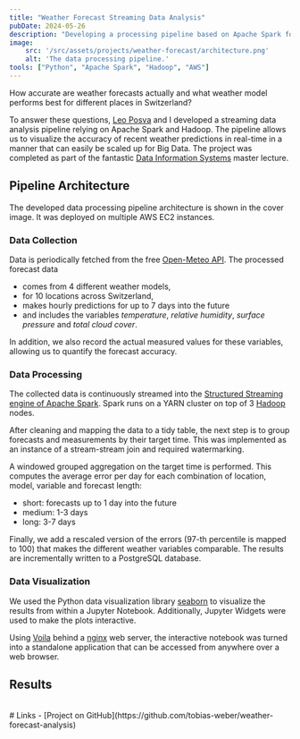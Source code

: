```yaml
---
title: "Weather Forecast Streaming Data Analysis"
pubDate: 2024-05-26
description: "Developing a processing pipeline based on Apache Spark for real-time weather forecast analysis."
image:
    src: '/src/assets/projects/weather-forecast/architecture.png'
    alt: 'The data processing pipeline.'
tools: ["Python", "Apache Spark", "Hadoop", "AWS"]
---
```


How accurate are weather forecasts actually and what weather model performs best for different places in Switzerland?

To answer these questions, [Leo Posva](https://github.com/leoposva) and I developed a streaming data analysis pipeline relying on Apache Spark and Hadoop.
The pipeline allows us to visualize the accuracy of recent weather predictions in real-time in a manner that can easily be scaled up for Big Data.
The project was completed as part of the fantastic [Data Information Systems](https://dmi.unibas.ch/de/studium/computer-science-informatik/lehrangebot-fs24/15729-lecture-distributed-information-systems/) master lecture.

## Pipeline Architecture

The developed data processing pipeline architecture is shown in the cover image.
It was deployed on multiple AWS EC2 instances.

### Data Collection
Data is periodically fetched from the free [Open-Meteo API](https://open-meteo.com/en/docs).
The processed forecast data
- comes from 4 different weather models,
- for 10 locations across Switzerland,
- makes hourly predictions for up to 7 days into the future
- and includes the variables *temperature*, *relative humidity*, *surface pressure* and *total cloud cover*.

In addition, we also record the actual measured values for these variables, allowing us to quantify the forecast accuracy.

### Data Processing
The collected data is continuously streamed into the [Structured Streaming engine of Apache Spark](https://spark.apache.org/docs/latest/streaming/getting-started.html).
Spark runs on a YARN cluster on top of 3 [Hadoop](https://hadoop.apache.org/) nodes.

After cleaning and mapping the data to a tidy table, the next step is to group forecasts and measurements by their target time.
This was implemented as an instance of a stream-stream join and required watermarking.

<CaptionedImage image={joinsDiagram} alt="Conceptual alignment of forecast and measurement data."
                caption="Incoming API responses are appended column-by-column. The highlighted row indicates that further processing is performed row-by-row."/>

A windowed grouped aggregation on the target time is performed. This computes the average
error per day for each combination of location, model, variable and forecast length:
- short: forecasts up to 1 day into the future
- medium: 1-3 days
- long: 3-7 days

Finally, we add a rescaled version of the errors (97-th percentile is mapped to 100) that makes the different weather variables comparable.
The results are incrementally written to a PostgreSQL database.

### Data Visualization

We used the Python data visualization library [seaborn](https://seaborn.pydata.org/) to visualize the results from within a Jupyter Notebook.
Additionally, Jupyter Widgets were used to make the plots interactive.

Using [Voila](https://jupyter-tutorial.readthedocs.io/en/latest/dashboards/voila/index.html) behind a [nginx](https://voila.readthedocs.io/en/stable/deploy.html#running-voila-on-a-private-server) web server,
the interactive notebook was turned into a standalone application that can be accessed from anywhere over a web browser.

## Results

<CaptionedImage image={errorOverTime} alt="The absolute error over time fore different forecast lengths."
                caption="The absolute error for the temperature in Basel for different forecast lengths."/>

<CaptionedImage image={errorDistShort} alt="Error distribution for short-term forecasts."
                caption="The (rescaled) distribution of errors for short-term forecasts (< 24 hours)."/>


<br/>
# Links
- [Project on GitHub](https://github.com/tobias-weber/weather-forecast-analysis)